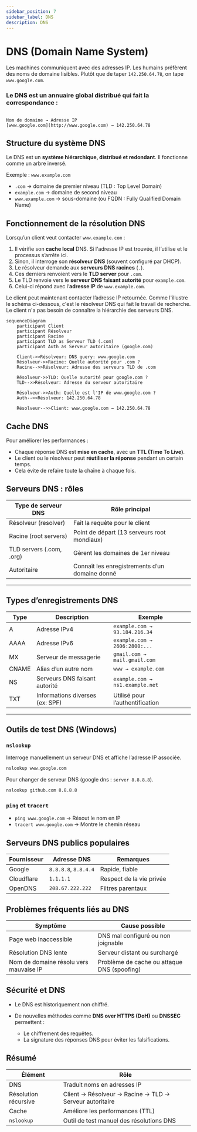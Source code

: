 ```yaml
---
sidebar_position: 7
sidebar_label: DNS
description: DNS
---
```


# DNS (Domain Name System)


Les machines communiquent avec des adresses IP. Les humains préfèrent des
noms de domaine lisibles. Plutôt que de taper `142.250.64.78`, on tape `www.google.com`.

### Le DNS est un **annuaire global distribué** qui fait la correspondance :

```

Nom de domaine → Adresse IP
[www.google.com](http://www.google.com) → 142.250.64.78

```

## Structure du système DNS

Le DNS est un **système hiérarchique, distribué et redondant**. Il fonctionne comme un arbre inversé.

Exemple : `www.example.com`

- `.com` → domaine de premier niveau (TLD : Top Level Domain)
- `example.com` → domaine de second niveau
- `www.example.com` → sous-domaine (ou FQDN : Fully Qualified Domain Name)

## Fonctionnement de la résolution DNS

Lorsqu’un client veut contacter `www.example.com` :

1. Il vérifie son **cache local** DNS. Si l'adresse IP est trouvée, il
   l’utilise et le processus s’arrête ici.
2. Sinon, il interroge son **résolveur DNS** (souvent configuré par DHCP).
3. Le résolveur demande aux **serveurs DNS racines** (`.`).
4. Ces derniers renvoient vers le **TLD server** pour `.com`.
5. Le TLD renvoie vers le **serveur DNS faisant autorité** pour `example.com`.
6. Celui-ci répond avec l’**adresse IP** de `www.example.com`.

Le client peut maintenant contacter l’adresse IP retournée. Comme l'illustre le
schéma ci-dessous, c'est le résolveur DNS qui fait le travail de recherche. Le client
n'a pas besoin de connaître la hiérarchie des serveurs DNS.

```mermaid
sequenceDiagram
    participant Client
    participant Résolveur
    participant Racine
    participant TLD as Serveur TLD (.com)
    participant Auth as Serveur autoritaire (google.com)

    Client->>Résolveur: DNS query: www.google.com
    Résolveur->>Racine: Quelle autorité pour .com ?
    Racine-->>Résolveur: Adresse des serveurs TLD de .com

    Résolveur->>TLD: Quelle autorité pour google.com ?
    TLD-->>Résolveur: Adresse du serveur autoritaire

    Résolveur->>Auth: Quelle est l'IP de www.google.com ?
    Auth-->>Résolveur: 142.250.64.78

    Résolveur-->>Client: www.google.com → 142.250.64.78
```


## Cache DNS

Pour améliorer les performances :
- Chaque réponse DNS est **mise en cache**, avec un **TTL (Time To Live)**.
- Le client ou le résolveur peut **réutiliser la réponse** pendant un certain temps.
- Cela évite de refaire toute la chaîne à chaque fois.


## Serveurs DNS : rôles

| Type de serveur DNS       | Rôle principal                                           |
|---------------------------|----------------------------------------------------------|
| Résolveur (resolver)      | Fait la requête pour le client                          |
| Racine (root servers)     | Point de départ (13 serveurs root mondiaux)             |
| TLD servers (.com, .org)  | Gèrent les domaines de 1er niveau                       |
| Autoritaire               | Connaît les enregistrements d’un domaine donné          |

---

## Types d’enregistrements DNS

| Type   | Description                            | Exemple                           |
|--------|----------------------------------------|-----------------------------------|
| A      | Adresse IPv4                          | `example.com → 93.184.216.34`     |
| AAAA   | Adresse IPv6                          | `example.com → 2606:2800:...`     |
| MX     | Serveur de messagerie                 | `gmail.com → mail.gmail.com`      |
| CNAME  | Alias d’un autre nom                  | `www → example.com`               |
| NS     | Serveurs DNS faisant autorité         | `example.com → ns1.example.net`   |
| TXT    | Informations diverses (ex: SPF)       | Utilisé pour l’authentification   |

---

## Outils de test DNS (Windows)

### `nslookup`

Interroge manuellement un serveur DNS et affiche l’adresse IP associée.

```bash
nslookup www.google.com
```

Pour changer de serveur DNS (google dns : `server 8.8.8.8`).

```bash
nslookup github.com 8.8.8.8
```


### `ping` et `tracert`

* `ping www.google.com` → Résout le nom en IP
* `tracert www.google.com` → Montre le chemin réseau


## Serveurs DNS publics populaires

| Fournisseur | Adresse DNS          | Remarques                |
| ----------- | -------------------- | ------------------------ |
| Google      | `8.8.8.8`, `8.8.4.4` | Rapide, fiable           |
| Cloudflare  | `1.1.1.1`            | Respect de la vie privée |
| OpenDNS     | `208.67.222.222`     | Filtres parentaux        |


## Problèmes fréquents liés au DNS

| Symptôme                               | Cause possible                              |
| -------------------------------------- | ------------------------------------------- |
| Page web inaccessible                  | DNS mal configuré ou non joignable          |
| Résolution DNS lente                   | Serveur distant ou surchargé                |
| Nom de domaine résolu vers mauvaise IP | Problème de cache ou attaque DNS (spoofing) |


## Sécurité et DNS

* Le DNS est historiquement non chiffré.
* De nouvelles méthodes comme **DNS over HTTPS (DoH)** ou **DNSSEC** permettent :

  * Le chiffrement des requêtes.
  * La signature des réponses DNS pour éviter les falsifications.


## Résumé

| Élément              | Rôle                                                    |
| -------------------- | ------------------------------------------------------- |
| DNS                  | Traduit noms en adresses IP                             |
| Résolution récursive | Client → Résolveur → Racine → TLD → Serveur autoritaire |
| Cache                | Améliore les performances (TTL)                         |
| `nslookup`           | Outil de test manuel des résolutions DNS                |
